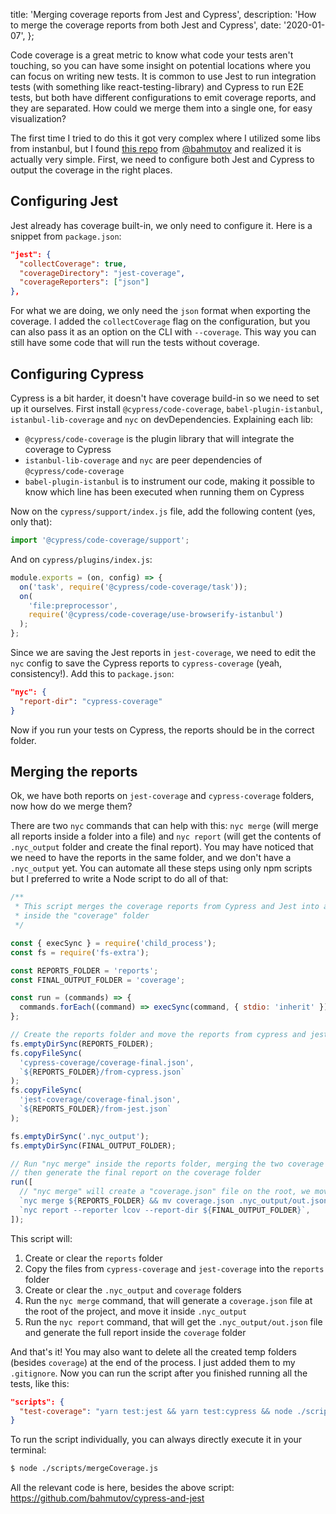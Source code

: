 
  title: 'Merging coverage reports from Jest and Cypress',
  description: 'How to merge the coverage reports from both Jest and Cypress',
  date: '2020-01-07',
};


Code coverage is a great metric to know what code your tests aren't touching, so you can have some insight on potential locations where you can focus on writing new tests. It is common to use Jest to run integration tests (with something like react-testing-library) and Cypress to run E2E tests, but both have different configurations to emit coverage reports, and they are separated. How could we merge them into a single one, for easy visualization?

The first time I tried to do this it got very complex where I utilized some libs from instanbul, but I found [this repo](https://github.com/bahmutov/cypress-and-jest) from [@bahmutov](https://github.com/bahmutov) and realized it is actually very simple. First, we need to configure both Jest and Cypress to output the coverage in the right places.

## Configuring Jest

Jest already has coverage built-in, we only need to configure it. Here is a snippet from `package.json`:

```json
"jest": {
  "collectCoverage": true,
  "coverageDirectory": "jest-coverage",
  "coverageReporters": ["json"]
},
```

For what we are doing, we only need the `json` format when exporting the coverage. I added the `collectCoverage` flag on the configuration, but you can also pass it as an option on the CLI with `--coverage`. This way you can still have some code that will run the tests without coverage.

## Configuring Cypress

Cypress is a bit harder, it doesn't have coverage build-in so we need to set up it ourselves. First install `@cypress/code-coverage`, `babel-plugin-istanbul`, `istanbul-lib-coverage` and `nyc` on devDependencies. Explaining each lib:

- `@cypress/code-coverage` is the plugin library that will integrate the coverage to Cypress
- `istanbul-lib-coverage` and `nyc` are peer dependencies of `@cypress/code-coverage`
- `babel-plugin-istanbul` is to instrument our code, making it possible to know which line has been executed when running them on Cypress

Now on the `cypress/support/index.js` file, add the following content (yes, only that):

```js
import '@cypress/code-coverage/support';
```

And on `cypress/plugins/index.js`:

```js
module.exports = (on, config) => {
  on('task', require('@cypress/code-coverage/task'));
  on(
    'file:preprocessor',
    require('@cypress/code-coverage/use-browserify-istanbul')
  );
};
```

Since we are saving the Jest reports in `jest-coverage`, we need to edit the `nyc` config to save the Cypress reports to `cypress-coverage` (yeah, consistency!). Add this to `package.json`:

```json
"nyc": {
  "report-dir": "cypress-coverage"
}
```

Now if you run your tests on Cypress, the reports should be in the correct folder.

## Merging the reports

Ok, we have both reports on `jest-coverage` and `cypress-coverage` folders, now how do we merge them?

There are two `nyc` commands that can help with this: `nyc merge` (will merge all reports inside a folder into a file) and `nyc report` (will get the contents of `.nyc_output` folder and create the final report). You may have noticed that we need to have the reports in the same folder, and we don't have a `.nyc_output` yet. You can automate all these steps using only npm scripts but I preferred to write a Node script to do all of that:

```js
/**
 * This script merges the coverage reports from Cypress and Jest into a single one,
 * inside the "coverage" folder
 */

const { execSync } = require('child_process');
const fs = require('fs-extra');

const REPORTS_FOLDER = 'reports';
const FINAL_OUTPUT_FOLDER = 'coverage';

const run = (commands) => {
  commands.forEach((command) => execSync(command, { stdio: 'inherit' }));
};

// Create the reports folder and move the reports from cypress and jest inside it
fs.emptyDirSync(REPORTS_FOLDER);
fs.copyFileSync(
  'cypress-coverage/coverage-final.json',
  `${REPORTS_FOLDER}/from-cypress.json`
);
fs.copyFileSync(
  'jest-coverage/coverage-final.json',
  `${REPORTS_FOLDER}/from-jest.json`
);

fs.emptyDirSync('.nyc_output');
fs.emptyDirSync(FINAL_OUTPUT_FOLDER);

// Run "nyc merge" inside the reports folder, merging the two coverage files into one,
// then generate the final report on the coverage folder
run([
  // "nyc merge" will create a "coverage.json" file on the root, we move it to .nyc_output
  `nyc merge ${REPORTS_FOLDER} && mv coverage.json .nyc_output/out.json`,
  `nyc report --reporter lcov --report-dir ${FINAL_OUTPUT_FOLDER}`,
]);
```

This script will:

1. Create or clear the `reports` folder
2. Copy the files from `cypress-coverage` and `jest-coverage` into the `reports` folder
3. Create or clear the `.nyc_output` and `coverage` folders
4. Run the `nyc merge` command, that will generate a `coverage.json` file at the root of the project, and move it inside `.nyc_output`
5. Run the `nyc report` command, that will get the `.nyc_output/out.json` file and generate the full report inside the `coverage` folder

And that's it! You may also want to delete all the created temp folders (besides `coverage`) at the end of the process. I just added them to my `.gitignore`. Now you can run the script after you finished running all the tests, like this:

```json
"scripts": {
  "test-coverage": "yarn test:jest && yarn test:cypress && node ./scripts/mergeCoverage.js"
}
```

To run the script individually, you can always directly execute it in your terminal:

```sh
$ node ./scripts/mergeCoverage.js
```

All the relevant code is here, besides the above script: https://github.com/bahmutov/cypress-and-jest
